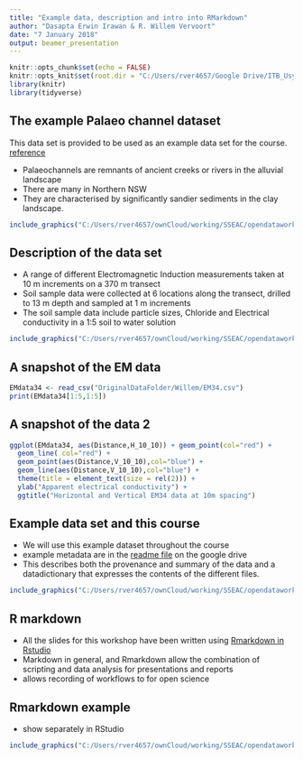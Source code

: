 ```yaml
---
title: "Example data, description and intro into RMarkdown"
author: "Dasapta Erwin Irawan & R. Willem Vervoort"
date: "7 January 2018"
output: beamer_presentation
---
```


```r
knitr::opts_chunk$set(echo = FALSE)
knitr::opts_knit$set(root.dir = "C:/Users/rver4657/Google Drive/ITB_Usyd_Project2017/workshop_opendata")
library(knitr)
library(tidyverse)
```

## The example Palaeo channel dataset

This data set is provided to be used as an example data set for the course. 
[reference](http://www.publish.csiro.au/sr/sr05037)

* Palaeochannels are remnants of ancient creeks or rivers in the alluvial landscape
* There are many in Northern NSW
* They are characterised by significantly sandier sediments in the clay landscape.

```r
include_graphics("C:/Users/rver4657/ownCloud/working/SSEAC/opendataworkshop2017/slides/images/PalaeoChannel.jpg")
```


## Description of the data set

* A range of different Electromagnetic Induction measurements taken at 10 m increments on a 370 m transect  
* Soil sample data were collected at 6 locations along the transect, drilled to 13 m depth and sampled at 1 m increments  
* The soil sample data include particle sizes, Chloride and Electrical conductivity in a 1:5 soil to water solution  

```r
include_graphics("C:/Users/rver4657/ownCloud/working/SSEAC/opendataworkshop2017/slides/images/PalaeoFig2.jpeg")
```

## A snapshot of the EM data

```r

EMdata34 <- read_csv("OriginalDataFolder/Willem/EM34.csv")
print(EMdata34[1:5,1:5])
```


## A snapshot of the data 2

```r
ggplot(EMdata34, aes(Distance,H_10_10)) + geom_point(col="red") +
  geom_line( col="red") +
  geom_point(aes(Distance,V_10_10),col="blue") +
  geom_line(aes(Distance,V_10_10),col="blue") +
  theme(title = element_text(size = rel(2))) +
  ylab("Apparent electrical conductivity") +
  ggtitle("Horizontal and Vertical EM34 data at 10m spacing")
```

## Example data set and this course

* We will use this example dataset throughout the course
* example metadata are in the [readme file](https://drive.google.com/open?id=1h9jI_ez6YecU-m20wb-ji-NgzrRPkzel) on the google drive  
* This describes both the provenance and summary of the data and a datadictionary that expresses the contents of the different files. 
```r
include_graphics("C:/Users/rver4657/ownCloud/working/SSEAC/opendataworkshop2017/slides/images/palaeometadata.jpeg")
```


## R markdown

* All the slides for this workshop have been written using [Rmarkdown in Rstudio](http://rmarkdown.rstudio.com/)
* Markdown in general, and Rmarkdown allow the combination of scripting and data analysis for presentations and reports
* allows recording of workflows to for open science

## Rmarkdown example

* show separately in RStudio
```r
include_graphics("C:/Users/rver4657/ownCloud/working/SSEAC/opendataworkshop2017/slides/images/rmarkdown.jpeg")
```

